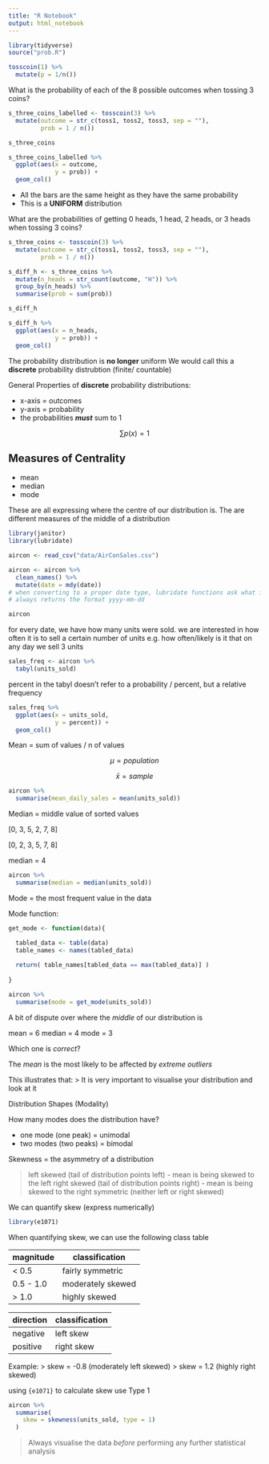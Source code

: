 ```yaml
---
title: "R Notebook"
output: html_notebook
---
```


```r
library(tidyverse)
source("prob.R")
```


```r
tosscoin(1) %>% 
  mutate(p = 1/n())
```

What is the probability of each of the 8 possible outcomes when tossing 3 coins?
```r
s_three_coins_labelled <- tosscoin(3) %>% 
  mutate(outcome = str_c(toss1, toss2, toss3, sep = ""),
         prob = 1 / n())

s_three_coins

s_three_coins_labelled %>% 
  ggplot(aes(x = outcome,
             y = prob)) +
  geom_col()
```
- All the bars are the same height as they have the same probability
- This is a __UNIFORM__ distribution


What are the probabilities of getting 0 heads, 1 head, 2 heads, or 3 heads when tossing 3 coins?
```r
s_three_coins <- tosscoin(3) %>% 
  mutate(outcome = str_c(toss1, toss2, toss3, sep = ""),
         prob = 1 / n())

s_diff_h <- s_three_coins %>% 
  mutate(n_heads = str_count(outcome, "H")) %>% 
  group_by(n_heads) %>% 
  summarise(prob = sum(prob))

s_diff_h

s_diff_h %>% 
  ggplot(aes(x = n_heads,
             y = prob)) +
  geom_col()
```
The probability distribution is __no longer__ uniform
We would call this a __discrete__ probability distrubtion (finite/ countable)

General Properties of __discrete__ probability distributions:

- x-axis = outcomes
- y-axis = probability
- the probabilities ___must___ sum to 1

$$
\sum{p(x)} = 1
$$


## Measures of Centrality

- mean 
- median
- mode

These are all expressing where the centre of our distribution is. 
The are different measures of the middle of a distribution

```r
library(janitor)
library(lubridate)
```


```r
aircon <- read_csv("data/AirConSales.csv")

aircon <- aircon %>% 
  clean_names() %>% 
  mutate(date = mdy(date))
# when converting to a proper date type, lubridate functions ask what format the date is currently in
# always returns the format yyyy-mm-dd

aircon
```
for every date, we have how many units were sold.
we are interested in how often it is to sell a certain number of units
e.g. how often/likely is it that on any day we sell 3 units

```r
sales_freq <- aircon %>% 
  tabyl(units_sold)
```
percent in the tabyl doesn't refer to a probability / percent, but a relative frequency


```r
sales_freq %>% 
  ggplot(aes(x = units_sold,
             y = percent)) +
  geom_col()
```

Mean
= sum of values / n of values

$$
\mu = population
$$

$$
\bar{x} = sample
$$


```r
aircon %>% 
  summarise(mean_daily_sales = mean(units_sold))
```

Median
= middle value of sorted values

[0, 3, 5, 2, 7, 8]

[0, 2, 3, 5, 7, 8]

median = 4

```r
aircon %>% 
  summarise(median = median(units_sold))
```


Mode
= the most frequent value in the data

Mode function:
```r
get_mode <- function(data){

  tabled_data <- table(data)
  table_names <- names(tabled_data)
  
  return( table_names[tabled_data == max(tabled_data)] )
  
}
```


```r
aircon %>% 
  summarise(mode = get_mode(units_sold))
```
A bit of dispute over where the _middle_ of our distribution is

mean = 6
median = 4
mode = 3

Which one is _correct_?

The _mean_ is the most likely to be affected by _extreme outliers_

This illustrates that:
> It is very important to visualise your distribution and look at it


Distribution Shapes (Modality)

How many modes does the distribution have?

- one mode  (one peak)  = unimodal
- two modes (two peaks) = bimodal


Skewness
= the asymmetry of a distribution

> left skewed (tail of distribution points left) - mean is being skewed to the left
> right skewed (tail of distribution points right) - mean is being skewed to the right
> symmetric (neither left or right skewed)

We can quantify skew (express numerically)

```r
library(e1071)
```

When quantifying skew, we can use the following class table

| magnitude | classification |
| ------ | ------ |
| < 0.5 | fairly symmetric |
| 0.5 - 1.0 | moderately skewed |
| > 1.0 | highly skewed |

| direction | classification |
| ------ | ------ |
| negative | left skew |
| positive | right skew |

Example:
> skew = -0.8 (moderately left skewed)
> skew = 1.2 (highly right skewed)

using `{e1071}` to calculate skew
use Type 1
```r
aircon %>% 
  summarise(
    skew = skewness(units_sold, type = 1)
  )
```
> Always visualise the data _before_ performing any further statistical analysis






















